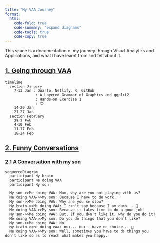```yaml
---
title: "My VAA Journey"
format:
  html:
    code-fold: true
    code-summary: "expand diagrams"
    code-tools: true
    code-copy: true
---
```


This space is a documentation of my journey through Visual Analytics and Applications, and what I have learnt from and felt about it.

## [1. Going through VAA]{.underline}

```mermaid
timeline         
  section January           
    7-13 Jan : Quarto, Netlify, R, GitHub                   
              : A Layered Grammar of Graphics and ggplot2                   
              : Hands-on Exercise 1                   
              : 🙃          
    14-20 Jan            
    21-27 Jan          
  section February           
    28-3 Feb             
    4-10 Feb           
    11-17 Feb           
    18-24 Feb                       
```

## [2. Funny Conversations]{.underline}

### [2.1 A Conversation with my son]{.underline}

```mermaid
sequenceDiagram
  participant My brain
  participant Me doing VAA
  participant My son
  
  My son->>Me doing VAA: Mum, why are you not playing with us?
  Me doing VAA->>My son: Because I have to do work.
  My son->>Me doing VAA: Why are you so slow?
  My brain->>Me doing VAA: I can't say because I am dumb... 🥲    
  Me doing VAA->>My son: Because it takes time to do a good job! 
  My son->>Me doing VAA: But, if you don't like it, why do you do it?
  Me doing VAA->>My son: Do you do things that you don't like?
  My son->>Me doing VAA: No!
  My brain->>Me doing VAA: But... but I have no choice... 🥲 
  Me doing VAA->>My son: Well, sometimes you have to do things you don't like so as to reach what makes you happy.
```

## 
